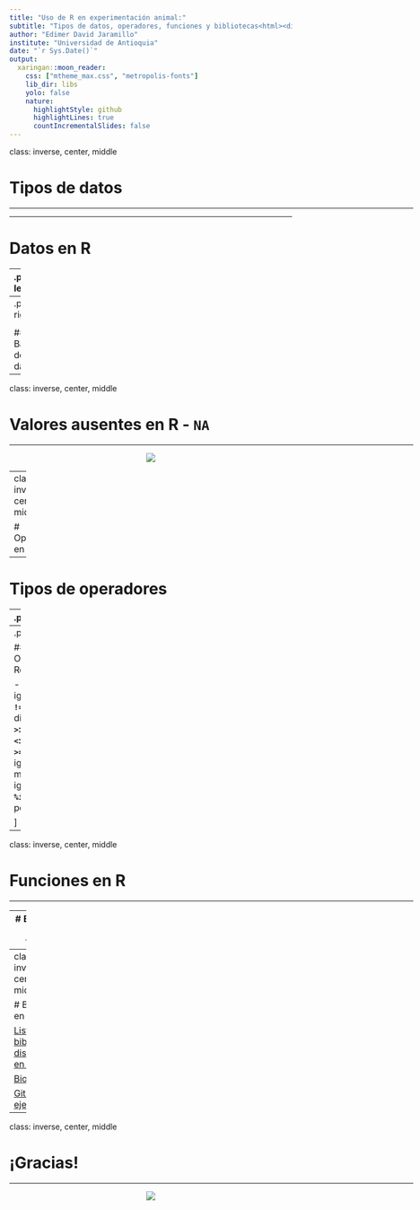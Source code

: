 ```yaml
---
title: "Uso de R en experimentación animal:"
subtitle: "Tipos de datos, operadores, funciones y bibliotecas<html><div style='float:left'></div><hr color='#EB811B' size=1px width=800px></html>"
author: "Edimer David Jaramillo"
institute: "Universidad de Antioquia"
date: "`r Sys.Date()`"
output:
  xaringan::moon_reader:
    css: ["mtheme_max.css", "metropolis-fonts"]
    lib_dir: libs
    yolo: false
    nature:
      highlightStyle: github
      highlightLines: true
      countIncrementalSlides: false
---
```


class: inverse, center, middle

# Tipos de datos
<html><div style='float:left'></div><hr color='#EB811B' size=1px width=720px></html> 

---

# Datos en R

--
.pull-left[

### Básicos

- *Numérico* `->` **`numeric`** o  **`double`**
- *Entero* `->` **`integer`**
- *Caracteres* (texto) `->` **`character`**
  - *Factor* `->` **`factor`**
- *Lógicos* `->` **`logical`**

### Estructurados

- *Vector* `->` **`vector()`** o  **`c()`** 
- *Matriz* `->` **`matrix()`** 
- *Base de datos* `->` **`data.frame()`** 
- *Lista* `->` **`list()`**  
]

--
.pull-right[

<center>
<img src="img/tipos_variables.jpg"/>
</center>

#### Base de datos
<center>
<img src="img/tabla.PNG"/>
</center>
]

---
class: inverse, center, middle

# Valores ausentes en R - `NA`
<html><div style='float:left'></div><hr color='#EB811B' size=1px width=720px></html>

<center>
<img src="img/na.png"/>
</center>

---
class: inverse, center, middle

# Operadores en R
<html><div style='float:left'></div><hr color='#EB811B' size=1px width=720px></html>

---

# Tipos de operadores

--
.pull-left[

### Operadores Aritméticos

- **`+`:** suma.
- **`-`:** resta.
- **`*`:** multiplicación.
- **`/`:** división.
- **`^`:** potencia.

### Operadores Lógicos

- **`!`:** negación.
- **`|`:** disyunción `->` total
- **`||`:** disyunción `->` individual
- **`&`:** conjunción `->` total
- **`&&`:** conjunción `->` individual
  
]

--
.pull-right[

### Operadores Relacionales

- **`==`:** igualdad.
- **`!=`:** diferencia.
- **`>`:** mayor.
- **`<`:** menor.
- **`>=`:** mayor o igual.
- **`<=`:** menor o igual.
- **`%in%`:** pertenece a.

]

---
class: inverse, center, middle

# Funciones en R
<html><div style='float:left'></div><hr color='#EB811B' size=1px width=720px></html> 

---
# Estructura de una función

### Componentes

- Nombre, Cuerpo y Entorno

```r
  nombre(argumento_1, argumento_2, ..., argumento_p)
* getwd()
```

### Funciones auxiliares

- **`getwd()`** `->` obtener directorio de trabajo actual.
- **`help()`** `->` sistema de ayuda.
- **`class()`** `->` clase atómica o tipo de datos.
- **`str()`** `->` estructura de datos.
- **`ls()`** `->` lista de objetos en ambiente.
- **`install.packages()`** `->` instalar bibliotecas.
- **`library()`** o  **`require()`** `->` cargar bibliotecas.

---
class: inverse, center, middle

# Bibliotecas en R
<html><div style='float:left'></div><hr color='#EB811B' size=1px width=720px></html> 

[Lista de bibliotecas disponibles en R - CRAN](https://cran.r-project.org/web/packages/available_packages_by_name.html)

[Bioconductor](http://bioconductor.org/)

[Github: ejemplo `genR`](https://github.com/Edimer/genR)

---
class: inverse, center, middle

# ¡Gracias!

<html><div style='float:left'></div><hr color='#EB811B' size=1px width=720px></html> 

<center>
<img src="img/gracias.gif"/>
</center>

